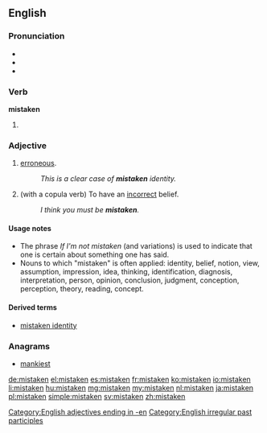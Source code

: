==English==

===Pronunciation===
* {{IPA|/mɪsˈteɪkən/}}
* {{audio|en-us-mistaken.ogg|Audio (US)}}
* {{rhymes|eɪkən}}

===Verb===
'''mistaken'''

# {{past participle of|mistake}}

===Adjective===
{{en-adj}}

# [[erroneous]].
#: ''This is a clear case of '''mistaken''' identity.''
# (with a copula verb) To have an [[incorrect]] belief.
#: ''I think you must be '''mistaken'''.''

====Usage notes====
* The phrase ''If I'm not mistaken'' (and variations) is used to indicate that one is certain about something one has said.
* Nouns to which "mistaken" is often applied: identity, belief, notion, view, assumption, impression, idea, thinking, identification, diagnosis, interpretation, person, opinion, conclusion, judgment, conception, perception, theory, reading, concept.

====Derived terms====
* [[mistaken identity]]

===Anagrams===
* [[mankiest#English|mankiest]]

[[Category:English adjectives ending in -en]]
[[Category:English irregular past participles]]

[[de:mistaken]]
[[el:mistaken]]
[[es:mistaken]]
[[fr:mistaken]]
[[ko:mistaken]]
[[io:mistaken]]
[[li:mistaken]]
[[hu:mistaken]]
[[mg:mistaken]]
[[my:mistaken]]
[[nl:mistaken]]
[[ja:mistaken]]
[[pl:mistaken]]
[[simple:mistaken]]
[[sv:mistaken]]
[[zh:mistaken]]